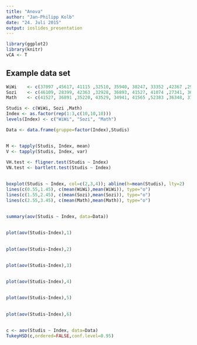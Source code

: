 ```yaml
---
title: "Anova"
author: "Jan-Philipp Kolb"
date: "24. Juli 2015"
output: ioslides_presentation
---
```


```r
library(ggplot2)
library(knitr)
vCA <- T
```

## Example data set

```r
WiWi    <- c(37097 ,45617, 41115 ,32510, 35940, 38247, 33352 ,42367 ,29564 ,34896)
Sozi    <- c(46109, 28399, 42363 ,32928, 36893, 41527, 41074 ,27341, 36904 ,36247)
Math    <- c(41527, 36891 ,35220, 43529, 34941, 41565 ,52383 ,36348, 37014 ,37897) 

Studis <- c(WiWi, Sozi ,Math)
Index <- as.factor(rep(1:3,c(10,10,10)))
levels(Index) <- c("WiWi", "Sozi", "Math")

Data <- data.frame(gruppe=factor(Index),Studis)
```

## 

```r
M <- tapply(Studis, Index, mean)
V <- tapply(Studis, Index, var)

VH.test <- fligner.test(Studis ~ Index)
VN.test <- bartlett.test(Studis ~ Index)
```

##

```r
boxplot(Studis ~ Index, col=c(2,3,4)); abline(h=mean(Studis), lty=2)
lines(c(0.55,1.45), c(mean(WiWi),mean(WiWi)), type="o")
lines(c(1.55,2.45), c(mean(Sozi),mean(Sozi)), type="o")
lines(c(2.55,3.45), c(mean(Math),mean(Math)), type="o")
```

##

```r
summary(aov(Studis ~ Index, data=Data))
```

##

```r
plot(aov(Studis~Index),1)
```

##
```r
plot(aov(Studis~Index),2)
```

##
```r
plot(aov(Studis~Index),3)
```

##
```r
plot(aov(Studis~Index),4)
```

##
```r
plot(aov(Studis~Index),5)
```

##
```r
plot(aov(Studis~Index),6)
```

##
```r
c <- aov(Studis ~ Index, data=Data)
TukeyHSD(c,ordered=FALSE,conf.level=0.95)
```
